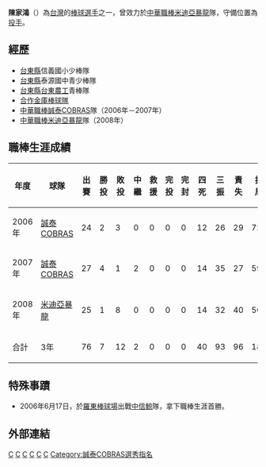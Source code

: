 {{blpsources|time=2022-05-12}}{{nofootnotes|time=2022-05-12}}{{Infobox CPBL player|
name=陳家鴻|
image=File:CHENG JIA-HON.jpg|
width=300|
position=投手|
birthdate={{birth_date_and_age|1981|4|2|mf=y}}|
birthplace={{ROC}}[[台灣省|台灣省]][[台東縣|台東縣]]|
bats=右|
throws=右|
debutdate=3月28日|
debutyear=2006年|
debutteam=誠泰COBRAS|
finaldate=10月4日|
finalyear=2008年|
finalteam=米迪亞暴龍|
statyear=2008年|
stat1label=勝投－敗投|
stat1value=7－12|
stat2label=三振－四死|
stat2value=93－40|
stat3label=[[防禦率|防禦率]]|
stat3value=4.74|
formerteams=<nowiki></nowiki>
*[[誠泰COBRAS|誠泰COBRAS]]隊（2006—2007年）
*[[米迪亞暴龍|米迪亞暴龍]]隊（2008年）
}}

'''陳家鴻'''（{{bd|1981年|4月2日|||catIdx=Chen陳}}）為[[台灣|台灣]]的[[棒球|棒球]][[選手|選手]]之一，曾效力於[[中華職棒|中華職棒]][[米迪亞暴龍|米迪亞暴龍]]隊，守備位置為[[投手|投手]]。

==經歷==
*[[台東縣|台東縣]]信義國小少棒隊 
*[[台東縣|台東縣]]泰源國中青少棒隊 
*[[台東縣|台東縣]][[台東農工|台東農工]]青棒隊 
*[[合作金庫棒球隊|合作金庫棒球隊]]
*[[中華職棒|中華職棒]][[誠泰COBRAS|誠泰COBRAS]]隊（2006年－2007年） 
*[[中華職棒|中華職棒]][[米迪亞暴龍|米迪亞暴龍]]隊（2008年）

==職棒生涯成績==
{|border=1 width="800px"
|- align=middle 
!年度!!球隊!!出賽!!勝投!!敗投!!中繼!!救援!!完投!!完封!!四死!!三振!!責失!!投球局數!!防禦率
|- align="center"
|2006年||[[誠泰COBRAS|誠泰COBRAS]]||24||2||3||0||0||0||0||12||26||29||72.2||3.59
|- align="center"
|2007年||[[誠泰COBRAS|誠泰COBRAS]]||27||4||1||2||0||0||0||14||35||27||59.1||4.10
|- align="center"
|2008年||[[米迪亞暴龍|米迪亞暴龍]]||25||1||8||0||0||0||0||14||32||40||50.1||7.15
|-style="background:CRIMSON" align=middle 
!合計!!3年!!76||7||12||2||0||0||0||40||93||96||182.1||4.74
|}

==特殊事蹟==
*2006年6月17日，於[[羅東棒球場|羅東棒球場]]出戰[[中信鯨|中信鯨]]隊，拿下職棒生涯首勝。

==外部連結==
{{台灣棒球維基館|陳家鴻(1981)}}
{{中華職棒球員資料|id=G075|name=陳家鴻}}
[[Category:陳姓|C]]
[[Category:在世人物|C]]
[[Category:1981年出生|C]]
[[Category:台灣棒球運動員|C]]
{{棒球選手小作品}}
[[Category:米迪亞暴龍隊球員|C]]
[[Category:誠泰COBRAS隊球員|C]]
[[Category:誠泰COBRAS選秀指名|Category:誠泰COBRAS選秀指名]]